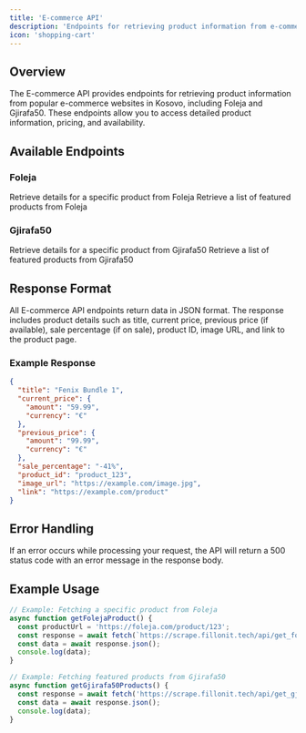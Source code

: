 ```yaml
---
title: 'E-commerce API'
description: 'Endpoints for retrieving product information from e-commerce websites'
icon: 'shopping-cart'
---
```


## Overview

The E-commerce API provides endpoints for retrieving product information from popular e-commerce websites in Kosovo, including Foleja and Gjirafa50. These endpoints allow you to access detailed product information, pricing, and availability.

## Available Endpoints

### Foleja

<CardGroup cols={2}>
  <Card title="Get Foleja Product" icon="tag" href="/api-reference/ecommerce/foleja/get-product">
    Retrieve details for a specific product from Foleja
  </Card>
  <Card title="Get Foleja Products" icon="tags" href="/api-reference/ecommerce/foleja/get-products">
    Retrieve a list of featured products from Foleja
  </Card>
</CardGroup>

### Gjirafa50

<CardGroup cols={2}>
  <Card title="Get Gjirafa50 Product" icon="tag" href="/api-reference/ecommerce/gjirafa50/get-product">
    Retrieve details for a specific product from Gjirafa50
  </Card>
  <Card title="Get Gjirafa50 Products" icon="tags" href="/api-reference/ecommerce/gjirafa50/get-products">
    Retrieve a list of featured products from Gjirafa50
  </Card>
</CardGroup>

## Response Format

All E-commerce API endpoints return data in JSON format. The response includes product details such as title, current price, previous price (if available), sale percentage (if on sale), product ID, image URL, and link to the product page.

### Example Response

```json
{
  "title": "Fenix Bundle 1",
  "current_price": {
    "amount": "59.99",
    "currency": "€"
  },
  "previous_price": {
    "amount": "99.99",
    "currency": "€"
  },
  "sale_percentage": "-41%",
  "product_id": "product_123",
  "image_url": "https://example.com/image.jpg",
  "link": "https://example.com/product"
}
```

## Error Handling

If an error occurs while processing your request, the API will return a 500 status code with an error message in the response body.

## Example Usage

```javascript
// Example: Fetching a specific product from Foleja
async function getFolejaProduct() {
  const productUrl = 'https://foleja.com/product/123';
  const response = await fetch(`https://scrape.fillonit.tech/api/get_foleja_product?url=${encodeURIComponent(productUrl)}`);
  const data = await response.json();
  console.log(data);
}

// Example: Fetching featured products from Gjirafa50
async function getGjirafa50Products() {
  const response = await fetch('https://scrape.fillonit.tech/api/get_gjirafa50_products');
  const data = await response.json();
  console.log(data);
}
```